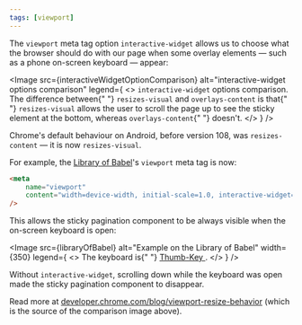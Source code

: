 ```yaml
---
tags: [viewport]
---
```


The `viewport` meta tag option `interactive-widget` allows us to choose what the browser should do with our page when some overlay elements — such as a phone on-screen keyboard — appear:


<Image
	src={interactiveWidgetOptionComparison}
	alt="interactive-widget options comparison"
	legend={
		<>
			<code>interactive-widget</code> options comparison. The difference between{" "}
			<code>resizes-visual</code> and <code>overlays-content</code> is that{" "}
			<code>resizes-visual</code> allows the user to scroll the page up to see
			the sticky element at the bottom, whereas <code>overlays-content</code>{" "}
			doesn't.
		</>
	}
/>

Chrome's default behaviour on Android, before version 108, was `resizes-content` — it is now `resizes-visual`.

For example, the [Library of Babel](https://babel.zwyx.dev/)'s `viewport` meta tag is now:

```html
<meta
	name="viewport"
	content="width=device-width, initial-scale=1.0, interactive-widget=resizes-content"
/>
```

This allows the sticky pagination component to be always visible when the on-screen keyboard is open:

<div style={{ textAlign: "center" }}>

<Image
	src={libraryOfBabel}
	alt="Example on the Library of Babel"
	width={350}
	legend={
		<>
			The keyboard is{" "}
			<a
				href="https://github.com/dessalines/thumb-key"
				target="_blank"
				rel="noopener noreferrer"
			>
				Thumb-Key
			</a>
			.
		</>
	}
/>

</div>

Without `interactive-widget`, scrolling down while the keyboard was open made the sticky pagination component to disappear.

Read more at [developer.chrome.com/blog/viewport-resize-behavior](https://developer.chrome.com/blog/viewport-resize-behavior) (which is the source of the comparison image above).
